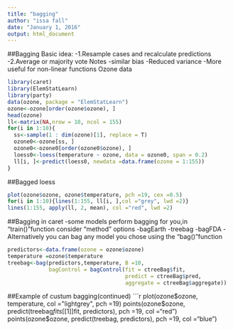 ---
title: "bagging"
author: "issa fall"
date: "January 1, 2016"
output: html_document
---
##Bagging
Basic idea:
-1.Resample cases and recalculate predictions
-2.Average or majority vote
Notes
-similar bias
-Reduced variance
-More useful for non-linear functions
Ozone data 
```{r,echo=TRUE}
library(caret)
library(ElemStatLearn)
library(party)
data(ozone, package = "ElemStatLearn")
ozone<-ozone[order(ozone$ozone), ]
head(ozone)
ll<-matrix(NA,nrow = 10, ncol = 155)
for(i in 1:10){
  ss<-sample(1 : dim(ozone)[1], replace = T)
  ozone0<-ozone[ss, ]
  ozone0<-ozone0[order(ozone0$ozone), ]
  loess0<-loess(temperature ~ ozone, data = ozone0, span = 0.2)
  ll[i, ]<-predict(loess0, newdata =data.frame(ozone = 1:155))
}
```
##Bagged loess
```{r,echo=TRUE}
plot(ozone$ozone, ozone$temperature, pch =19, cex =0.5)
for(i in 1:10){lines(1:155, ll[i, ],col ="grey", lwd =2)}
lines(1:155, apply(ll, 2, mean), col ="red", lwd =2)
```


##Bagging in caret
-some models perform bagging for you,in  "train()"function consider "method" options
-bagEarth
-treebag
-bagFDA
-Alternatively you can bag any model you chose using the "bag()"function
```{r,echo=TRUE}
predictors<-data.frame(ozone = ozone$ozone)
temperature =ozone$temperature
treebag<-bag(predictors,temperature, B =10,
             bagControl = bagControl(fit = ctreeBag$fit,
                                     predict = ctreeBag$pred,
                                     aggregate = ctreeBag$aggregate))
```
##Example of custum bagging(continued)
```{r,echo=TRUE}
plot(ozone$ozone, temperature, col ="lightgrey", pch =19)
points(ozone$ozone, predict(treebag$fits[[1]]$fit, predictors), pch =19, col ="red")
points(ozone$ozone, predict(treebag, predictors), pch =19, col ="blue")
